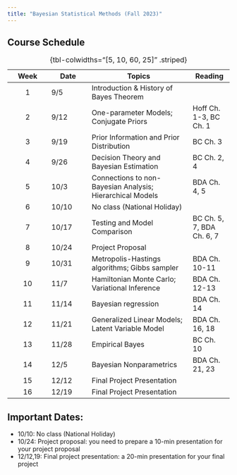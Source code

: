 ```yaml
---
title: "Bayesian Statistical Methods (Fall 2023)"
---
```


## Course Schedule 

| Week  | Date     | Topics                                                                    | Reading                   |
|:-----------:|-------------|---------------------------------|-------------|
|   1   | 9/5      | Introduction & History of Bayes Theorem                                   |                           |
|   2   | 9/12     | One-parameter Models; Conjugate Priors                                    | Hoff Ch. 1-3, BC Ch. 1    |
|   3   | 9/19     | Prior Information and Prior Distribution                                  | BC Ch. 3                  |
|   4   | 9/26     | Decision Theory and Bayesian Estimation                                   | BC Ch. 2, 4               |
|   5   | 10/3     | Connections to non-Bayesian Analysis; Hierarchical Models                 | BDA Ch. 4, 5              |
|   6   | 10/10    | No class (National Holiday)                                               |                           |
|   7   | 10/17    | Testing and Model Comparison                                              | BC Ch. 5, 7, BDA Ch. 6, 7 |
|   8   | 10/24    | Project Proposal                                                          |                           |
|   9   | 10/31    | Metropolis-Hastings algorithms; Gibbs sampler                             | BDA Ch. 10-11             |
|  10   | 11/7     | Hamiltonian Monte Carlo; Variational Inference                            | BDA Ch. 12-13             |
|  11   | 11/14    | Bayesian regression                                                       | BDA Ch. 14                |
|  12   | 11/21    | Generalized Linear Models; Latent Variable Model                          | BDA Ch. 16, 18            |
|  13   | 11/28    | Empirical Bayes                                                           | BC Ch. 10                 |
|  14   | 12/5     | Bayesian Nonparametrics                                                   | BDA Ch. 21, 23            |
|  15   | 12/12    | Final Project Presentation                                                |                           |
|  16   | 12/19    | Final Project Presentation                                                |                           |
: {tbl-colwidths="[5, 10, 60, 25]" .striped}

## Important Dates:

-   10/10: No class (National Holiday)
-   10/24: Project proposal: you need to prepare a 10-min presentation for your project proposal
-   12/12,19: Final project presentation: a 20-min presentation for your final project